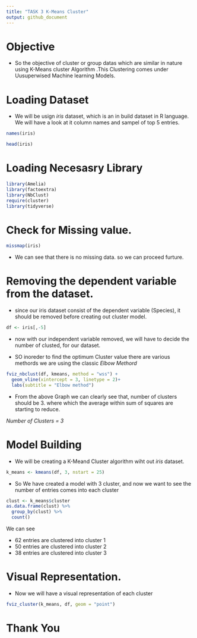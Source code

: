 ```yaml
---
title: "TASK 3 K-Means Cluster"
output: github_document
---
```


# Objective

* So the objective of cluster or group datas which are similar in nature using K-Means cluster Algorithm .This Clustering comes under Uusuperwised Machine learning Models.



# Loading Dataset
* We will be usign *iris*  dataset, which is an in build dataset in R language. We will have a look at it column names and sampel of top 5 entries.

```r
names(iris)
```
```r
head(iris)
```


# Loading Necesasry Library

```r
library(Amelia)
library(factoextra)
library(NbClust)
require(cluster)
library(tidyverse)
```

# Check for Missing value.

```r
missmap(iris)
```

* We can see that there is no missing data. so we can proceed furture.


# Removing the dependent variable from the dataset.

* since our iris dataset consist of the dependent variable (Species), it should be removed before creating out cluster model.

```r
df <- iris[,-5]
```
* now with our independent variable removed, we will have to decide the number of clusted, for our dataset.

* SO inoreder to find the optimum Cluster value there are various methords we are using the classic *Elbow Methord* 

```r
fviz_nbclust(df, kmeans, method = "wss") +
  geom_vline(xintercept = 3, linetype = 2)+
  labs(subtitle = "Elbow method")
```


* From the above Graph we can clearly see that, number of clusters should be 3. where which the average within sum of squares are starting to reduce.

*Number of Clusters  = 3*

# Model Building

* We will be creating a K-Meand Cluster algorithm wiht out *iris* dataset.

```r
k_means <- kmeans(df, 3, nstart = 25)
``` 

* So We have created a model with 3 cluster, and now we want to see the number of entries comes into each cluster


```r
clust <- k_means$cluster
as.data.frame(clust) %>% 
  group_by(clust) %>%
  count()

```


We can see

  * 62 entries are clustered into cluster 1
  * 50 entries are clustered into cluster 2
  * 38 entries are clustered into cluster 3


# Visual Representation. 

* Now we will have a visual representation of each cluster


```r
fviz_cluster(k_means, df, geom = "point")
```

# Thank You
